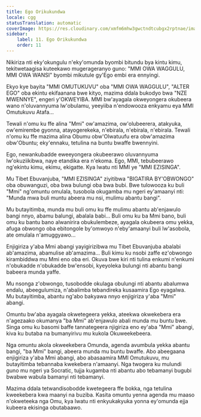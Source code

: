 ```yaml
---
title: Ego Orikukundwa
locale: cgg
statusTranslation: automatic
coverImage: https://res.cloudinary.com/xmfm6mhw3gwctndtcubgx2rptnae/image/upload/v1740468922/small_cover_tratado_de_psicologia_revolucionaria_a4c0dca4e0.webp
sidebar:
    label: 11. Ego Orikukundwa
    order: 11
---
```

Nikiriza nti eky'okungulu n'eky'omunda byombi bitundu bya kintu kimu, tekitwetaagisa kuteekawo mugerageranyo guno: "MMI OWA WAGGULU, MMI OWA WANSI" byombi mikutule gy'Ego embi era ennyingi.

Ekyo kye bayita "MMI OMUTUKUVU" oba "MMI OWA WAGGULU", "ALTER EGO" oba ekintu ekifaanana bwe kityo, mazima ddala bukodyo bwa "NZE MWENNYE", engeri y'OKWEYIBA. MMI bw'ayagala okweyongera okubeera wano n'oluvannyuma lw'obulamu, yeeyiiba n'endowooza enkyamu eya MMI Omutukuvu Atafa...

Tewali n'omu ku ffe alina "Mmi" ow'amazima, ow'olubeerera, atakyuka, ow'emirembe gyonna, atayogerekeka, n'ebirala, n'ebirala, n'ebirala. Tewali n'omu ku ffe mazima alina Obumu obw'Olwatuufu era obw'amazima obw'Obuntu; eky'ennaku, tetulina na buntu bwaffe bwennyini.

Ego, newankubadde eweeyongera okubeerawo oluvannyuma lw'okuziikibwa, naye etandika era n'ekoma. Ego, MMI, tebubeerawo ng'ekintu kimu, ekimu, ekigatte. Kya lwatu nti MMI ye "MMI EZISINGA".

Mu Tibet Ebuvanjuba, "MMI EZISINGA" ziyitibwa "BIGATIRA BY'OBWONGO" oba obuwanguzi, oba bwa bulungi oba bwa bubi. Bwe tulowooza ku buli "Mmi" ng'omuntu omulala, tusobola okugamba mu ngeri ey'amaanyi nti: "Munda mwa buli muntu abeera mu nsi, mulimu abantu bangi".

Mu butayitimba, munda mu buli omu ku ffe mulimu abantu ab'enjawulo bangi nnyo, abamu balungi, abalala babi... Buli omu ku ba Mmi bano, buli omu ku bantu bano alwanirira obukulembeze, ayagala okubeera omu yekka, afuga obwongo oba ebitongole by'omwoyo n'eby'amaanyi buli lw'asobola, ate omulala n'amuggyawo...

Enjigiriza y'aba Mmi abangi yayigirizibwa mu Tibet Ebuvanjuba abalabi ab'amazima, abamulise ab'amazima... Buli kimu ku nsobi zaffe ez'obwongo kirambiddwa mu Mmi eno oba eri. Okuva bwe kiri nti tulina enkumi n'enkumi n'obukadde n'obukadde bw'ensobi, kyeyoleka bulungi nti abantu bangi babeera munda yaffe.

Mu nsonga z'obwongo, tusobodde okulaga obulungi nti abantu abalumwa endalu, abeegulumiza, n'abalimba tebandireka kusaamira Ego eyagalwa. Mu butayitimba, abantu ng'abo bakyawa nnyo enjigiriza y'aba "Mmi" abangi.

Omuntu bw'aba ayagala okwetegeera yekka, ateekwa okwekebera era n'agezaako okumanya "ba Mmi" ab'enjawulo abali munda mu buntu bwe. Singa omu ku basomi baffe tannategeera njigiriza eno ey'aba "Mmi" abangi, kiva ku butaba na bumanyirivu mu kukola Okuweekebeera.

Nga omuntu akola okweekebera Omunda, agenda avumbula yekka abantu bangi, "ba Mmi" bangi, abeera munda mu buntu bwaffe. Abo abeegaana enjigiriza y'aba Mmi abangi, abo abasaamira MMI Omutukuvu, mu butayitimba tebannaba kwekebera n'amaanyi. Nga twogera ku mulundi guno mu ngeri ya Socratic, tujja kugamba nti abantu abo tebamanyi bugubi bwabwe wabula bamanyi nti tebamanyi.

Mazima ddala tetwandisobodde kwetegeera ffe bokka, nga tetulina kweekebera kwa maanyi na buziba. Kasita omuntu yenna agenda mu maaso n'okweteeka nga Omu, kya lwatu nti enkyukakyuka yonna ey'omunda ejja kubeera ekisinga obutabaawo.

